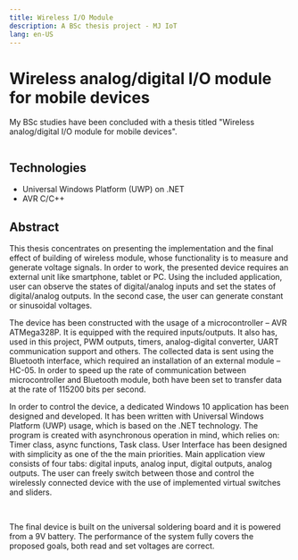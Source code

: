 ```yaml
---
title: Wireless I/O Module
description: A BSc thesis project - MJ IoT
lang: en-US
---
```



# Wireless analog/digital I/O module for mobile devices

My BSc studies have been concluded with a thesis titled "Wireless analog/digital
I/O module for mobile devices".

<Image src={ioModule} alt=""/>

## Technologies

- Universal Windows Platform (UWP) on .NET
- AVR C/C++

## Abstract

This thesis concentrates on presenting the implementation and the final effect
of building of wireless module, whose functionality is to measure and generate
voltage signals. In order to work, the presented device requires an external
unit like smartphone, tablet or PC. Using the included application, user can
observe the states of digital/analog inputs and set the states of digital/analog
outputs. In the second case, the user can generate constant or sinusoidal
voltages.

The device has been constructed with the usage of a microcontroller – AVR
ATMega328P. It is equipped with the required inputs/outputs. It also has, used
in this project, PWM outputs, timers, analog-digital converter, UART
communication support and others. The collected data is sent using the Bluetooth
interface, which required an installation of an external module – HC-05. In
order to speed up the rate of communication between microcontroller and
Bluetooth module, both have been set to transfer data at the rate of 115200 bits
per second. 

In order to control the device, a dedicated Windows 10 application has been
designed and developed. It has been written with Universal Windows Platform
(UWP) usage, which is based on the .NET technology. The program is created with
asynchronous operation in mind, which relies on: Timer class, async functions,
Task class. User Interface has been designed with simplicity as one of the the
main priorities. Main application view consists of four tabs: digital inputs,
analog input, digital outputs, analog outputs. The user can freely switch
between those and control the wirelessly connected device with the use of
implemented virtual switches and sliders.

<Image src={ioModuleUwp1} alt=""/>

<Image src={ioModuleUwp2} alt=""/>

<Image src={ioModuleUwp3} alt=""/>

<Image src={ioModuleUwp4} alt=""/>

The final device is built on the universal soldering board and it is powered
from a 9V battery. The performance of the system fully covers the proposed
goals, both read and set voltages are correct.

<Image src={ioModuleInside} alt=""/>